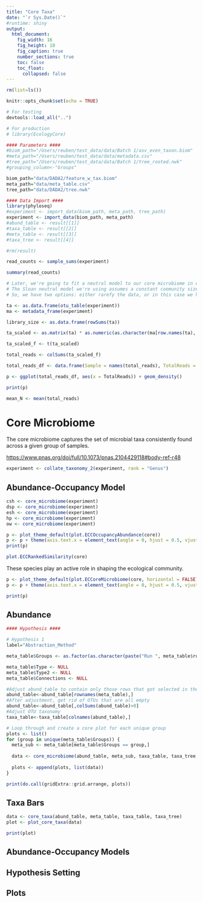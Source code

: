 ```yaml
---
title: "Core Taxa"
date: "`r Sys.Date()`"
#runtime: shiny
output: 
  html_document:
    fig_width: 16
    fig_height: 10
    fig_caption: true
    number_sections: true
    toc: false
    toc_float:
      collapsed: false
---
```


```r
rm(list=ls())

knitr::opts_chunk$set(echo = TRUE)

# For testing
devtools::load_all("..")

# For production
# library(EcologyCore)
```

```r
#### Parameters ####
#biom_path="/Users/reuben/test_data/data/Batch 1/asv_even_taxon.biom"
#meta_path="/Users/reuben/test_data/data/metadata.csv"
#tree_path="/Users/reuben/test_data/data/Batch 1/tree_rooted.nwk"
#grouping_column<-"Groups"

biom_path="data/DADA2/feature_w_tax.biom"
meta_path="data/meta_table.csv"
tree_path="data/DADA2/tree.nwk"
```

```r
#### Data Import ####
library(phyloseq)
#experiment <- import_data(biom_path, meta_path, tree_path)
experiment <- import_data(biom_path, meta_path)
#abund_table <- result[[1]]
#taxa_table <- result[[2]]
#meta_table <- result[[3]]
#taxa_tree <- result[[4]]

#rm(result)
```

```r
read_counts <- sample_sums(experiment)

summary(read_counts)
```

```r
# Later, we're going to fit a neutral model to our core microbiome in order to see which members are selected for deterministically
# The Sloan neutral model we're using assumes a constant coomunity size (N), but library sizes can vary by orders of magnitude between samples
# So, we have two options: either rarefy the data, or in this case we have total microbial count data in the form of 16S qPCR results, which we can use to give us a mean value for microbial counts

ta <- as.data.frame(otu_table(experiment))
ma <- metadata_frame(experiment)

library_size <- as.data.frame(rowSums(ta))

ta_scaled <- as.matrix(ta) * as.numeric(as.character(ma[row.names(ta), "qPCR_16S_per_ml"])) / as.numeric(as.character(library_size[row.names(library_size), "rowSums(ta)"]))

ta_scaled_f <- t(ta_scaled)

total_reads <- colSums(ta_scaled_f)

total_reads_df <- data.frame(Sample = names(total_reads), TotalReads = total_reads)

p <- ggplot(total_reads_df, aes(x = TotalReads)) + geom_density()

print(p)

mean_N <- mean(total_reads)
```

# Core Microbiome

The core microbiome captures the set of microbial taxa consistently found across a given group of samples.

<https://www.pnas.org/doi/full/10.1073/pnas.2104429118#body-ref-r48>

```r
experiment <- collate_taxonomy_2(experiment, rank = "Genus")
```

## Abundance-Occupancy Model

```r
csh <- core_microbiome(experiment)
dsp <- core_microbiome(experiment)
esh <- core_microbiome(experiment)
hp <- core_microbiome(experiment)
ow <- core_microbiome(experiment)
```

```r
p <- plot_theme_default(plot.ECCOccupancyAbundance(core))
p <- p + theme(axis.text.x = element_text(angle = 0, hjust = 0.5, vjust = 0.5), legend.title = element_text(size = 12))
print(p)
```

```r
plot.ECCRankedSimilarity(core)
```

These species play an active role in shaping the ecological community.

```r
p <- plot_theme_default(plot.ECCoreMicrobiome(core, horizontal = FALSE))
p <- p + theme(axis.text.x = element_text(angle = 0, hjust = 0.5, vjust = 0.5), legend.title = element_text(size = 12))

print(p)
```

## Abundance

```r
#### Hypothesis ####

# Hypothesis 1
label="Abstraction_Method"

meta_table$Groups <- as.factor(as.character(paste("Run ", meta_table$run)))

meta_table$Type <- NULL
meta_table$Type2 <- NULL
meta_table$Connections <- NULL
```

```r
#Adjust abund_table to contain only those rows that got selected in the Hypothesis space
abund_table<-abund_table[rownames(meta_table),]
#After adjustment, get rid of OTUs that are all empty
abund_table<-abund_table[,colSums(abund_table)>0]
#Adjust OTU taxonomy
taxa_table<-taxa_table[colnames(abund_table),]
```

```r
# Loop through and create a core plot for each unique group
plots <- list()
for (group in unique(meta_table$Groups)) {
  meta_sub <- meta_table[meta_table$Groups == group,]
  
  data <- core_microbiome(abund_table, meta_sub, taxa_table, taxa_tree, what_detection = "absolute", short_names = TRUE)
  
  plots <- append(plots, list(data))
}

print(do.call(gridExtra::grid.arrange, plots))
```

## Taxa Bars

```r
data <- core_taxa(abund_table, meta_table, taxa_table, taxa_tree)
plot <- plot_core_taxa(data)

print(plot)
```

## Abundance-Occupancy Models

## Hypothesis Setting

## Plots
